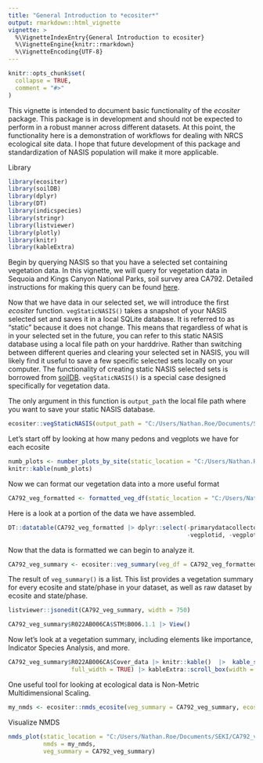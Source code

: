 ```yaml
---
title: "General Introduction to *ecositer*"
output: rmarkdown::html_vignette
vignette: >
  %\VignetteIndexEntry{General Introduction to ecositer}
  %\VignetteEngine{knitr::rmarkdown}
  %\VignetteEncoding{UTF-8}
---
```


```r
knitr::opts_chunk$set(
  collapse = TRUE,
  comment = "#>"
)
```

This vignette is intended to document basic functionality of the *ecositer* package. This package is in development and should not be expected to perform in a robust manner across different datasets. At this point, the functionality here is a demonstration of workflows for dealing with NRCS ecological site data. I hope that future development of this package and standardization of NASIS population will make it more applicable. 

Library
```r
library(ecositer)
library(soilDB)
library(dplyr)
library(DT)
library(indicspecies)
library(stringr)
library(listviewer)
library(plotly)
library(knitr)
library(kableExtra)
```

Begin by querying NASIS so that you have a selected set containing vegetation data. In this vignette, we will query for vegetation data in Sequoia and Kings Canyon National Parks, soil survey area CA792. Detailed instructions for making this query can be found [here](https://natearoe.github.io/ESS_FAQs/ecosites.html#plotveg).

Now that we have data in our selected set, we will introduce the first *ecositer* function. ```vegStaticNASIS()``` takes a snapshot of your NASIS selected set and saves it in a local SQLite database. It is referred to as "static" because it does not change. This means that regardless of what is in your selected set in the future, you can refer to this static NASIS database using a local file path on your harddrive. Rather than switching between different queries and clearing your selected set in NASIS, you will likely find it useful to save a few specific selected sets locally on your computer. The functionality of creating static NASIS selected sets is borrowed from [soilDB](https://github.com/ncss-tech/soilDB). ```vegStaticNASIS()``` is a special case designed specifically for vegetation data. 

The only argument in this function is ```output_path``` the local file path where you want to save your static NASIS database. 
```r
ecositer::vegStaticNASIS(output_path = "C:/Users/Nathan.Roe/Documents/SEKI/CA792_veg.sqlite")
```

Let's start off by looking at how many pedons and vegplots we have for each ecosite
```r
numb_plots <- number_plots_by_site(static_location = "C:/Users/Nathan.Roe/Documents/SEKI/CA792_veg.sqlite")
knitr::kable(numb_plots)
```

Now we can format our vegetation data into a more useful format
```r
CA792_veg_formatted <- formatted_veg_df(static_location = "C:/Users/Nathan.Roe/Documents/SEKI/CA792_veg.sqlite")
```

Here is a look at a portion of the data we have assembled.
```r
DT::datatable(CA792_veg_formatted |> dplyr::select(-primarydatacollector, - plantnatvernm, -akfieldecositeid,
                                                   -vegplotid, -vegplotiid, -plantsym))
```

Now that the data is formatted we can begin to analyze it. 
```r
CA792_veg_summary <- ecositer::veg_summary(veg_df = CA792_veg_formatted)
```

The result of ```veg_summary()``` is a list. This list provides a vegetation summary for every ecosite and state/phase in your dataset, as well as raw dataset by ecosite and state/phase. 
```r
listviewer::jsonedit(CA792_veg_summary, width = 750)

CA792_veg_summary$R022AB006CA$STM$B006.1.1 |> View()
```

Now let's look at a vegetation summary, including elements like importance, Indicator Species Analysis, and more. 
```r
CA792_veg_summary$R022AB006CA$Cover_data |> knitr::kable()  |>  kable_styling("striped", 
                  full_width = TRUE) |> kableExtra::scroll_box(width = "750px", height = "500px")
```

One useful tool for looking at ecological data is Non-Metric Multidimensional Scaling. 
```r
my_nmds <- ecositer::nmds_ecosite(veg_summary = CA792_veg_summary, ecosite = c("F022AK100CA", "F022AK101CA"), pres_abs = TRUE, nmds_dim = 2, reduce_species = NA)

```

Visualize NMDS
```r
nmds_plot(static_location = "C:/Users/Nathan.Roe/Documents/SEKI/CA792_veg.sqlite", 
          nmds = my_nmds,
          veg_summary = CA792_veg_summary)
```


